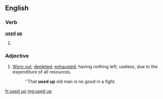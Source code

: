 ==English==
===Verb===
'''[[used]] [[up]]'''
# {{past of|[[use up]]}}

===Adjective===
{{en-adj|pos=[[used]] [[up]]}}
# [[worn out|Worn out]]; [[depleted]]; [[exhausted]]; having nothing left; useless, due to the expenditure of all resources.
#:''That '''used up''' old man is no good in a fight.

[[fr:used up]]
[[mg:used up]]